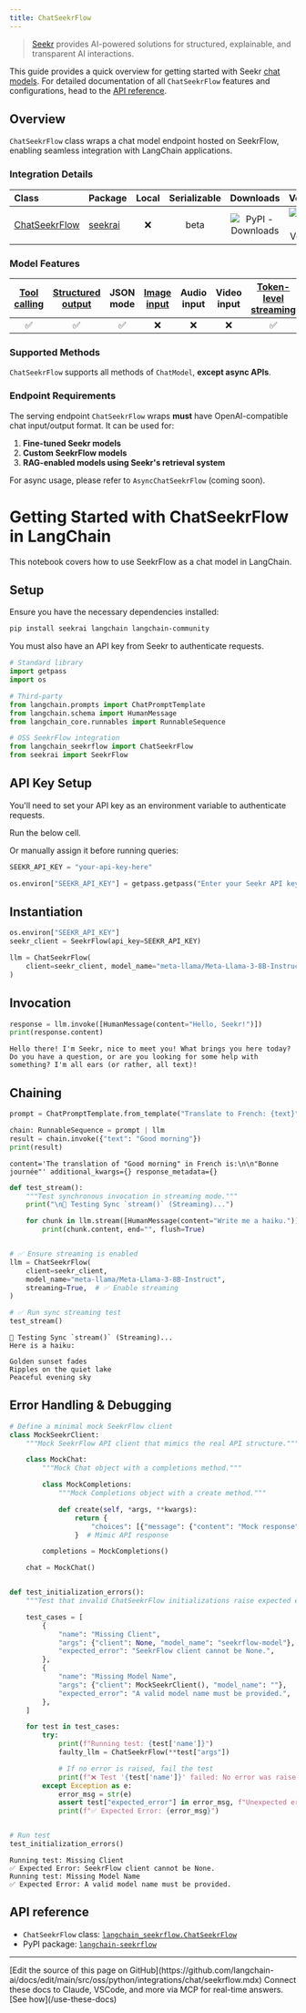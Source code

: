 ```yaml
---
title: ChatSeekrFlow
---
```


> [Seekr](https://www.seekr.com/) provides AI-powered solutions for structured, explainable, and transparent AI interactions.

This guide provides a quick overview for getting started with Seekr [chat models](/oss/python/langchain/models). For detailed documentation of all `ChatSeekrFlow` features and configurations, head to the [API reference](https://python.langchain.com/api_reference/community/chat_models/langchain_community.chat_models.seekrflow.ChatSeekrFlow.html).

## Overview

`ChatSeekrFlow` class wraps a chat model endpoint hosted on SeekrFlow, enabling seamless integration with LangChain applications.

### Integration Details

| Class | Package | Local | Serializable | Downloads | Version |
| :--- | :--- | :---: | :---: |  :---: | :---: |
| [ChatSeekrFlow](https://python.langchain.com/api_reference/community/chat_models/langchain_community.chat_models.seekrflow.ChatSeekrFlow.html) | [seekrai](https://python.langchain.com/docs/integrations/providers/seekr/) | ❌ | beta | ![PyPI - Downloads](https://img.shields.io/pypi/dm/seekrai?style=flat-square&label=%20) | ![PyPI - Version](https://img.shields.io/pypi/v/seekrai?style=flat-square&label=%20) |

### Model Features

| [Tool calling](/oss/python/langchain/tools/) | [Structured output](/oss/python/langchain/structured-output) | JSON mode | [Image input](/oss/python/langchain/messages#multimodal) | Audio input | Video input | [Token-level streaming](/oss/python/langchain/streaming/) | Native async | [Token usage](/oss/python/langchain/models#token-usage) | [Logprobs](/oss/python/langchain/models#log-probabilities) |
| :---: | :---: | :---: | :---: |  :---: | :---: | :---: | :---: | :---: | :---: |
| ✅ | ✅ | ✅ | ❌ | ❌ | ❌ | ✅ | ❌ | ✅ | ❌ |

### Supported Methods

`ChatSeekrFlow` supports all methods of `ChatModel`, **except async APIs**.

### Endpoint Requirements

The serving endpoint `ChatSeekrFlow` wraps **must** have OpenAI-compatible chat input/output format. It can be used for:

1. **Fine-tuned Seekr models**
2. **Custom SeekrFlow models**
3. **RAG-enabled models using Seekr's retrieval system**

For async usage, please refer to `AsyncChatSeekrFlow` (coming soon).

# Getting Started with ChatSeekrFlow in LangChain

This notebook covers how to use SeekrFlow as a chat model in LangChain.

## Setup

Ensure you have the necessary dependencies installed:

```bash
pip install seekrai langchain langchain-community
```

You must also have an API key from Seekr to authenticate requests.

```python
# Standard library
import getpass
import os

# Third-party
from langchain.prompts import ChatPromptTemplate
from langchain.schema import HumanMessage
from langchain_core.runnables import RunnableSequence

# OSS SeekrFlow integration
from langchain_seekrflow import ChatSeekrFlow
from seekrai import SeekrFlow
```

## API Key Setup

You'll need to set your API key as an environment variable to authenticate requests.

Run the below cell.

Or manually assign it before running queries:

```python
SEEKR_API_KEY = "your-api-key-here"
```

```python
os.environ["SEEKR_API_KEY"] = getpass.getpass("Enter your Seekr API key:")
```

## Instantiation

```python
os.environ["SEEKR_API_KEY"]
seekr_client = SeekrFlow(api_key=SEEKR_API_KEY)

llm = ChatSeekrFlow(
    client=seekr_client, model_name="meta-llama/Meta-Llama-3-8B-Instruct"
)
```

## Invocation

```python
response = llm.invoke([HumanMessage(content="Hello, Seekr!")])
print(response.content)
```

```output
Hello there! I'm Seekr, nice to meet you! What brings you here today? Do you have a question, or are you looking for some help with something? I'm all ears (or rather, all text)!
```

## Chaining

```python
prompt = ChatPromptTemplate.from_template("Translate to French: {text}")

chain: RunnableSequence = prompt | llm
result = chain.invoke({"text": "Good morning"})
print(result)
```

```output
content='The translation of "Good morning" in French is:\n\n"Bonne journée"' additional_kwargs={} response_metadata={}
```

```python
def test_stream():
    """Test synchronous invocation in streaming mode."""
    print("\n🔹 Testing Sync `stream()` (Streaming)...")

    for chunk in llm.stream([HumanMessage(content="Write me a haiku.")]):
        print(chunk.content, end="", flush=True)


# ✅ Ensure streaming is enabled
llm = ChatSeekrFlow(
    client=seekr_client,
    model_name="meta-llama/Meta-Llama-3-8B-Instruct",
    streaming=True,  # ✅ Enable streaming
)

# ✅ Run sync streaming test
test_stream()
```

```output
🔹 Testing Sync `stream()` (Streaming)...
Here is a haiku:

Golden sunset fades
Ripples on the quiet lake
Peaceful evening sky
```

## Error Handling & Debugging

```python
# Define a minimal mock SeekrFlow client
class MockSeekrClient:
    """Mock SeekrFlow API client that mimics the real API structure."""

    class MockChat:
        """Mock Chat object with a completions method."""

        class MockCompletions:
            """Mock Completions object with a create method."""

            def create(self, *args, **kwargs):
                return {
                    "choices": [{"message": {"content": "Mock response"}}]
                }  # Mimic API response

        completions = MockCompletions()

    chat = MockChat()


def test_initialization_errors():
    """Test that invalid ChatSeekrFlow initializations raise expected errors."""

    test_cases = [
        {
            "name": "Missing Client",
            "args": {"client": None, "model_name": "seekrflow-model"},
            "expected_error": "SeekrFlow client cannot be None.",
        },
        {
            "name": "Missing Model Name",
            "args": {"client": MockSeekrClient(), "model_name": ""},
            "expected_error": "A valid model name must be provided.",
        },
    ]

    for test in test_cases:
        try:
            print(f"Running test: {test['name']}")
            faulty_llm = ChatSeekrFlow(**test["args"])

            # If no error is raised, fail the test
            print(f"❌ Test '{test['name']}' failed: No error was raised!")
        except Exception as e:
            error_msg = str(e)
            assert test["expected_error"] in error_msg, f"Unexpected error: {error_msg}"
            print(f"✅ Expected Error: {error_msg}")


# Run test
test_initialization_errors()
```

```output
Running test: Missing Client
✅ Expected Error: SeekrFlow client cannot be None.
Running test: Missing Model Name
✅ Expected Error: A valid model name must be provided.
```

## API reference

- `ChatSeekrFlow` class: [`langchain_seekrflow.ChatSeekrFlow`](https://github.com/benfaircloth/langchain-seekrflow/blob/main/langchain_seekrflow/seekrflow.py)
- PyPI package: [`langchain-seekrflow`](https://pypi.org/project/langchain-seekrflow/)

---

<Callout icon="pen-to-square" iconType="regular">
    [Edit the source of this page on GitHub](https://github.com/langchain-ai/docs/edit/main/src/oss/python/integrations/chat/seekrflow.mdx)
</Callout>
<Tip icon="terminal" iconType="regular">
    Connect these docs to Claude, VSCode, and more via MCP for    real-time answers. [See how](/use-these-docs)
</Tip>
